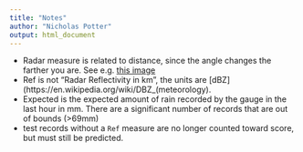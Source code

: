 ```yaml
---
title: "Notes"
author: "Nicholas Potter"
output: html_document
---
```


* Radar measure is related to distance, since the angle changes the farther you are. See e.g. [this image](http://jcsites.juniata.edu/faculty/johnson/projects/hydromet_module/content/topic2_evaluating/images/MULTI.PNG)
* Ref is not "Radar Reflectivity in km", the units are [dBZ](https://en.wikipedia.org/wiki/DBZ_(meteorology).
* Expected is the expected amount of rain recorded by the gauge in the last hour in mm. There are a significant number of records that are out of bounds (>69mm)
* test records without a `Ref` measure are no longer counted toward score, but must still be predicted.


